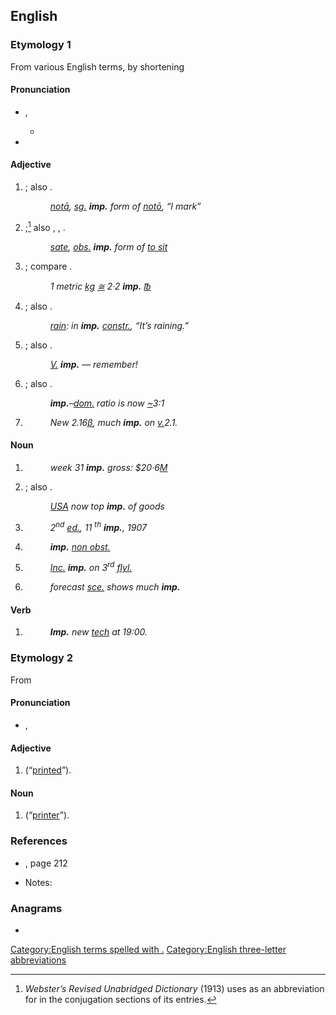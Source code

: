 {{also|imp|Imp.|IMP}}
==English==

===Etymology 1===
From various English terms, by shortening

====Pronunciation====
* {{a|RP}} {{enPR|ĭmp}}, {{IPA|en|/ɪmp/}}
** {{audio|en|LL-Q1860 (eng)-Vealhurl-imp.wav|Audio (UK)}}
* {{rhymes|en|ɪmp|s=1}}

====Adjective====
{{en-adj}}

# {{lb|en|grammar|not comparable}} {{abbreviation of|en|imperative|nodot=1}}; also {{m|en|imper.|imper}}.
#: ''[[nota#Latin|notā]], [[sg.]] '''imp.''' form of [[noto#Latin|notō]], “I mark”''
# {{lb|en|grammar|not comparable}} {{abbreviation of|en|imperfect|nodot=1}};<ref name="Web">''Webster’s Revised Unabridged Dictionary'' (1913) uses {{m|en||imp.}} as an abbreviation for {{m|en|imperfect}} in the conjugation sections of its entries.</ref> also {{m|en|imperf.}}, {{m|en|impf.}}, {{m|en|impft}}.
#: ''[[sate#English|sate]], [[obs.]] '''imp.''' form of [[sit|to sit]]''
# {{lb|en|not comparable}} {{abbreviation of|en|imperial|nodot=1}}; compare {{m|en|Imp.|Imp}}.
#: ''1 metric [[kg]] [[≅]] 2·2 '''imp.''' [[℔]]''
# {{lb|en|grammar|not comparable}} {{abbreviation of|en|impersonal|nodot=1}}; also {{m|en|impers.|impers}}.
#: ''[[rain]]: in '''imp.''' [[constr.]], “It’s raining.”''
# {{lb|en|comparable}} {{abbreviation of|en|important|nodot=1}}; also {{m|en|impt}}.
#: ''[[v.|V.]] '''imp.''' — remember!''
# {{lb|en|not comparable}} {{abbreviation of|en|imported|nodot=1}}; also {{m|en|imptd}}.
#: '''''imp.'''–[[dom.]] ratio is now [[~]]3:1''
# {{lb|en|comparable}} {{abbreviation of|en|improved}}
#: ''New 2.16[[β]], much '''imp.''' on [[v.]]2.1.''

====Noun====
{{en-noun|~|imp.|imps.|impp.}}

# {{lb|en|uncountable}} {{abbreviation of|en|import}}
#: ''week 31 '''imp.''' gross: $20·6[[M]]''
# {{lb|en|countable|plural: [[imps.]]}} {{abbreviation of|en|importer|nodot=1}}; also {{m|en|imptr}}.
#: ''[[w:United States|USA]] now top '''imp.''' of goods''
# {{lb|en|countable|plural: imp.}} {{abbreviation of|en|impression}}
#: <i>2<sup>nd</sup> [[ed.]], 11 <sup>th</sup> '''imp.''', 1907</i>
# {{lb|en|countable|plural: [[impp.]]}} {{abbreviation of|en|imprimatur}}
#: '''''imp.''' [[non obst.]]''
# {{lb|en|countable|plural: imp.}} {{abbreviation of|en|imprint}}
#: <i>[[inc.|Inc.]] '''imp.''' on 3<sup>rd</sup> [[flyleaf|fly]][[l.]]</i>
# {{lb|en|countable|plural: [[imps.]]}} {{abbreviation of|en|improvement}}
#: ''forecast [[sce.]] shows much '''imp.'''''

====Verb====
{{head|en|verb|usually [[imperative]]; not [[conjugate]]d}}

# {{abbreviation of|en|implement}}
#: '''''Imp.''' new [[tech]] at 19:00.''

===Etymology 2===
From {{etyl|fr|en}} {{m|fr|imprimé}}

====Pronunciation====
* {{a|RP}} {{enPR|ĕɴp}}, {{IPA|en|/ɛ̃p/}}

====Adjective====
{{en-adj|-}}

# {{abbreviation of|en|imprimé|nodot=1}} (“[[printed]]”).

====Noun====
{{en-noun|imp.}}

# {{abbreviation of|en|imprimeur|nodot=1}} (“[[printer]]”).

===References===
* {{R:Penguin Abbrev. Dict. 2000}}, page 212
* Notes:
<references/>

===Anagrams===
* {{anagrams|en|a=imp|IPM|MIP|MPI|PIM|PMI}}

[[Category:English terms spelled with .]]
[[Category:English three-letter abbreviations]]
